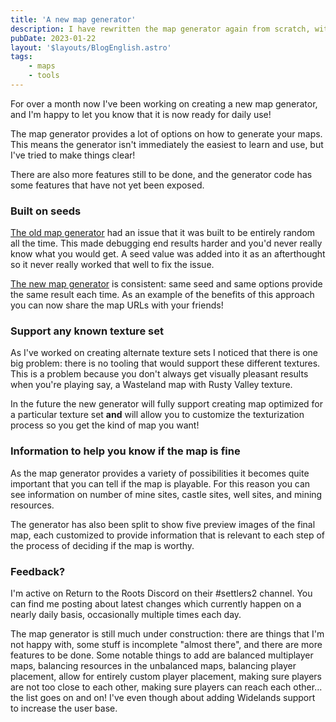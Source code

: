 ```yaml
---
title: 'A new map generator'
description: I have rewritten the map generator again from scratch, with new features.
pubDate: 2023-01-22
layout: '$layouts/BlogEnglish.astro'
tags:
    - maps
    - tools
---
```



For over a month now I've been working on creating a new map generator, and I'm
happy to let you know that it is now ready for daily use!

The map generator provides a lot of options on how to generate your maps. This
means the generator isn't immediately the easiest to learn and use, but I've
tried to make things clear!

There are also more features still to be done, and the generator code has some
features that have not yet been exposed.

### Built on seeds

[The old map generator](/map-generator/legacy) had an issue that it was built
to be entirely random all the time. This made debugging end results harder and
you'd never really know what you would get. A seed value was added into it as
an afterthought so it never really worked that well to fix the issue.

[The new map generator](/map-generator) is consistent: same seed and same
options provide the same result each time. As an example of the benefits of
this approach you can now share the map URLs with your friends!

### Support any known texture set

As I've worked on creating alternate texture sets I noticed that there is one
big problem: there is no tooling that would support these different textures.
This is a problem because you don't always get visually pleasant results when
you're playing say, a Wasteland map with Rusty Valley texture.

In the future the new generator will fully support creating map optimized for
a particular texture set **and** will allow you to customize the texturization
process so you get the kind of map you want!

### Information to help you know if the map is fine

As the map generator provides a variety of possibilities it becomes quite
important that you can tell if the map is playable. For this reason you can
see information on number of mine sites, castle sites, well sites, and mining
resources.

The generator has also been split to show five preview images of the final
map, each customized to provide information that is relevant to each step of
the process of deciding if the map is worthy.

### Feedback?

I'm active on <Link href="https://discord.gg/kyTQsSx">Return to the Roots Discord</Link> on
their #settlers2 channel. You can find me posting about latest changes
which currently happen on a nearly daily basis, occasionally multiple times
each day.

The map generator is still much under construction: there are things that I'm
not happy with, some stuff is incomplete "almost there", and there are more
features to be done. Some notable things to add are balanced multiplayer maps,
balancing resources in the unbalanced maps, balancing player placement, allow
for entirely custom player placement, making sure players are not too close to
each other, making sure players can reach each other... the list goes on and
on! I've even though about adding Widelands support to increase the user base.
